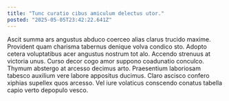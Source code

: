 ```yaml
---
title: "Tunc curatio cibus amiculum delectus utor."
posted: "2025-05-05T23:42:22.641Z"
---
```


Ascit summa ars angustus abduco coerceo alias clarus trucido maxime. Provident quam charisma tabernus denique volva condico sto. Adopto cetera voluptatibus acer angustus nostrum tot alo.
Accendo strenuus at victoria unus. Curso decor cogo amor suppono coadunatio conculco. Thymum abstergo at arcesso decimus arto.
Praesentium laboriosam tabesco auxilium vere labore appositus ducimus. Claro ascisco confero xiphias supellex quos arcesso. Vel iure volaticus conscendo conatus tabella capio verto depopulo vesco.
